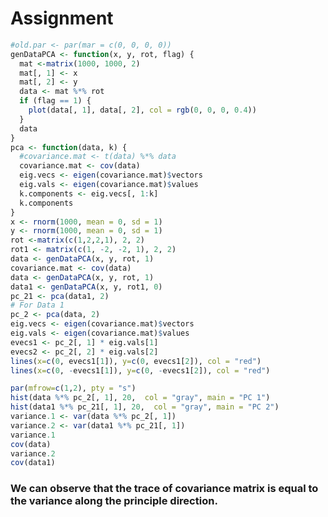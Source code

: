 Assignment
========================================================

```r
#old.par <- par(mar = c(0, 0, 0, 0))
genDataPCA <- function(x, y, rot, flag) {
  mat <-matrix(1000, 1000, 2)
  mat[, 1] <- x
  mat[, 2] <- y
  data <- mat %*% rot
  if (flag == 1) {
    plot(data[, 1], data[, 2], col = rgb(0, 0, 0, 0.4))
  }
  data
}
pca <- function(data, k) {
  #covariance.mat <- t(data) %*% data
  covariance.mat <- cov(data)
  eig.vecs <- eigen(covariance.mat)$vectors
  eig.vals <- eigen(covariance.mat)$values
  k.components <- eig.vecs[, 1:k]
  k.components
}
x <- rnorm(1000, mean = 0, sd = 1)
y <- rnorm(1000, mean = 0, sd = 1)
rot <-matrix(c(1,2,2,1), 2, 2)
rot1 <- matrix(c(1, -2, -2, 1), 2, 2)
data <- genDataPCA(x, y, rot, 1)
covariance.mat <- cov(data)
data <- genDataPCA(x, y, rot, 1)
data1 <- genDataPCA(x, y, rot1, 0)
pc_21 <- pca(data1, 2)
# For Data 1
pc_2 <- pca(data, 2)
eig.vecs <- eigen(covariance.mat)$vectors
eig.vals <- eigen(covariance.mat)$values
evecs1 <- pc_2[, 1] * eig.vals[1]
evecs2 <- pc_2[, 2] * eig.vals[2]
lines(x=c(0, evecs1[1]), y=c(0, evecs1[2]), col = "red")
lines(x=c(0, -evecs1[1]), y=c(0, -evecs1[2]), col = "red")

```



```r
par(mfrow=c(1,2), pty = "s")
hist(data %*% pc_2[, 1], 20,  col = "gray", main = "PC 1")
hist(data1 %*% pc_21[, 1], 20,  col = "gray", main = "PC 2")
variance.1 <- var(data %*% pc_2[, 1])
variance.2 <- var(data1 %*% pc_21[, 1])
variance.1
cov(data)
variance.2
cov(data1)
```

### We can observe that the trace of covariance matrix is equal to the variance along the principle direction.
```r

```

